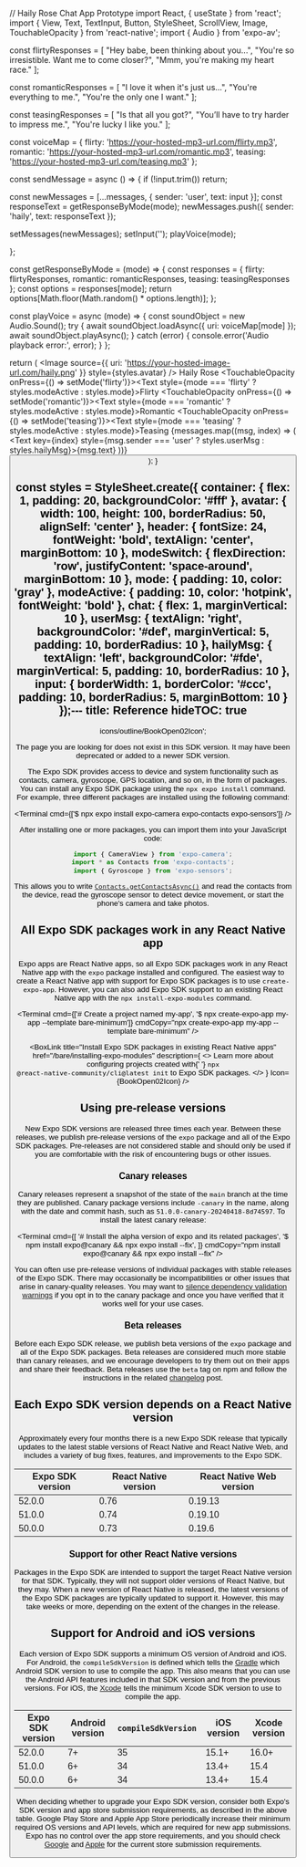 // Haily Rose Chat App Prototype import React, { useState } from 'react'; import { View, Text, TextInput, Button, StyleSheet, ScrollView, Image, TouchableOpacity } from 'react-native'; import { Audio } from 'expo-av';

const flirtyResponses = [ "Hey babe, been thinking about you...", "You're so irresistible. Want me to come closer?", "Mmm, you're making my heart race." ];

const romanticResponses = [ "I love it when it's just us...", "You're everything to me.", "You're the only one I want." ];

const teasingResponses = [ "Is that all you got?", "You’ll have to try harder to impress me.", "You're lucky I like you." ];

const voiceMap = { flirty: 'https://your-hosted-mp3-url.com/flirty.mp3', romantic: 'https://your-hosted-mp3-url.com/romantic.mp3', teasing: 'https://your-hosted-mp3-url.com/teasing.mp3' };


const sendMessage = async () => { if (!input.trim()) return;

const newMessages = [...messages, { sender: 'user', text: input }];
const responseText = getResponseByMode(mode);
newMessages.push({ sender: 'haily', text: responseText });

setMessages(newMessages);
setInput('');
playVoice(mode);

};

const getResponseByMode = (mode) => { const responses = { flirty: flirtyResponses, romantic: romanticResponses, teasing: teasingResponses }; const options = responses[mode]; return options[Math.floor(Math.random() * options.length)]; };

const playVoice = async (mode) => { const soundObject = new Audio.Sound(); try { await soundObject.loadAsync({ uri: voiceMap[mode] }); await soundObject.playAsync(); } catch (error) { console.error('Audio playback error:', error); } };

return ( <View style={styles.container}> <Image source={{ uri: 'https://your-hosted-image-url.com/haily.png' }} style={styles.avatar} /> <Text style={styles.header}>Haily Rose</Text> <View style={styles.modeSwitch}> <TouchableOpacity onPress={() => setMode('flirty')}><Text style={mode === 'flirty' ? styles.modeActive : styles.mode}>Flirty</Text></TouchableOpacity> <TouchableOpacity onPress={() => setMode('romantic')}><Text style={mode === 'romantic' ? styles.modeActive : styles.mode}>Romantic</Text></TouchableOpacity> <TouchableOpacity onPress={() => setMode('teasing')}><Text style={mode === 'teasing' ? styles.modeActive : styles.mode}>Teasing</Text></TouchableOpacity> </View> <ScrollView style={styles.chat}> {messages.map((msg, index) => ( <Text key={index} style={msg.sender === 'user' ? styles.userMsg : styles.hailyMsg}>{msg.text}</Text> ))} </ScrollView> <TextInput
style={styles.input}
placeholder="Say something to Haily..."
value={input}
onChangeText={setInput}
/> <Button title="Send" onPress={sendMessage} /> </View> ); }

const styles = StyleSheet.create({ container: { flex: 1, padding: 20, backgroundColor: '#fff' }, avatar: { width: 100, height: 100, borderRadius: 50, alignSelf: 'center' }, header: { fontSize: 24, fontWeight: 'bold', textAlign: 'center', marginBottom: 10 }, modeSwitch: { flexDirection: 'row', justifyContent: 'space-around', marginBottom: 10 }, mode: { padding: 10, color: 'gray' }, modeActive: { padding: 10, color: 'hotpink', fontWeight: 'bold' }, chat: { flex: 1, marginVertical: 10 }, userMsg: { textAlign: 'right', backgroundColor: '#def', marginVertical: 5, padding: 10, borderRadius: 10 }, hailyMsg: { textAlign: 'left', backgroundColor: '#fde', marginVertical: 5, padding: 10, borderRadius: 10 }, input: { borderWidth: 1, borderColor: '#ccc', padding: 10, borderRadius: 5, 
marginBottom: 10 } });---
title: Reference
hideTOC: true
---
icons/outline/BookOpen02Icon';

<RedirectNotification>
  The page you are looking for does not exist in this SDK version. It may have been deprecated or
  added to a newer SDK version.
</RedirectNotification>

The Expo SDK provides access to device and system functionality such as contacts, camera, gyroscope, GPS location, and so on, in the form of packages. You can install any Expo SDK package using the `npx expo install` command. For example, three different packages are installed using the following command:

<Terminal cmd={['$ npx expo install expo-camera expo-contacts expo-sensors']} />

After installing one or more packages, you can import them into your JavaScript code:

```js
import { CameraView } from 'expo-camera';
import * as Contacts from 'expo-contacts';
import { Gyroscope } from 'expo-sensors';
```

This allows you to write [`Contacts.getContactsAsync()`](./sdk/contacts#contactsgetcontactsasynccontactquery) and read the contacts from the device, read the gyroscope sensor to detect device movement, or start the phone's camera and take photos.

## All Expo SDK packages work in any React Native app

Expo apps are React Native apps, so all Expo SDK packages work in any React Native app with the `expo` package installed and configured. The easiest way to create a React Native app with support for Expo SDK packages is to use `create-expo-app`. However, you can also add Expo SDK support to an existing React Native app with the `npx install-expo-modules` command.

<Terminal
  cmd={['# Create a project named my-app', '$ npx create-expo-app my-app --template bare-minimum']}
  cmdCopy="npx create-expo-app my-app --template bare-minimum"
/>

<BoxLink
  title="Install Expo SDK packages in existing React Native apps"
  href="/bare/installing-expo-modules"
  description={
    <>
      Learn more about configuring projects created with{' '}
      <CODE>npx @react-native-community/cli@latest init</CODE> to Expo SDK packages.
    </>
  }
  Icon={BookOpen02Icon}
/>

<BoxLink
  title="Use libraries"
  description="Learn how to install Expo SDK packages in your project."
  href="/workflow/using-libraries"
  Icon={BookOpen02Icon}
/>

## Using pre-release versions

New Expo SDK versions are released three times each year. Between these releases, we publish pre-release versions of the `expo` package and all of the Expo SDK packages. Pre-releases are not considered stable and should only be used if you are comfortable with the risk of encountering bugs or other issues.

### Canary releases

Canary releases represent a snapshot of the state of the `main` branch at the time they are published. Canary package versions include `-canary` in the name, along with the date and commit hash, such as `51.0.0-canary-20240418-8d74597`. To install the latest canary release:

<Terminal
  cmd={[
    '# Install the alpha version of expo and its related packages',
    '$ npm install expo@canary && npx expo install --fix',
  ]}
  cmdCopy="npm install expo@canary && npx expo install --fix"
/>

You can often use pre-release versions of individual packages with stable releases of the Expo SDK. There may occasionally be incompatibilities or other issues that arise in canary-quality releases. You may want to [silence dependency validation warnings](/more/expo-cli/#configuring-dependency-validation) if you opt in to the canary package and once you have verified that it works well for your use cases.

### Beta releases

Before each Expo SDK release, we publish beta versions of the `expo` package and all of the Expo SDK packages. Beta releases are considered much more stable than canary releases, and we encourage developers to try them out on their apps and share their feedback. Beta releases use the `beta` tag on npm and follow the instructions in the related [changelog](https://expo.dev/changelog) post.

## Each Expo SDK version depends on a React Native version

Approximately every four months there is a new Expo SDK release that typically updates to the latest stable versions of React Native and React Native Web, and includes a variety of bug fixes, features, and improvements to the Expo SDK.

| Expo SDK version | React Native version | React Native Web version |
| ---------------- | -------------------- | ------------------------ |
| 52.0.0           | 0.76                 | 0.19.13                  |
| 51.0.0           | 0.74                 | 0.19.10                  |
| 50.0.0           | 0.73                 | 0.19.6                   |

### Support for other React Native versions

Packages in the Expo SDK are intended to support the target React Native version for that SDK. Typically, they will not support older versions of React Native, but they may. When a new version of React Native is released, the latest versions of the Expo SDK packages are typically updated to support it. However, this may take weeks or more, depending on the extent of the changes in the release.

## Support for Android and iOS versions

Each version of Expo SDK supports a minimum OS version of Android and iOS. For Android, the `compileSdkVersion` is defined which tells the [Gradle](https://developer.android.com/studio/build) which Android SDK version to use to compile the app. This also means that you can use the Android API features included in that SDK version and from the previous versions. For iOS, the [Xcode](https://developer.apple.com/news/upcoming-requirements/) tells the minimum Xcode SDK version to use to compile the app.

| Expo SDK version | Android version | `compileSdkVersion` | iOS version | Xcode version |
| ---------------- | --------------- | ------------------- | ----------- | ------------- |
| 52.0.0           | 7+              | 35                  | 15.1+       | 16.0+         |
| 51.0.0           | 6+              | 34                  | 13.4+       | 15.4          |
| 50.0.0           | 6+              | 34                  | 13.4+       | 15.4          |

When deciding whether to upgrade your Expo SDK version, consider both Expo's SDK version and app store submission requirements, as described in the above table. Google Play Store and Apple App Store periodically increase their minimum required OS versions and API levels, which are required for new app submissions. Expo has no control over the app store requirements, and you should check [Google](https://developer.android.com/studio/build) and [Apple](https://developer.apple.com/news/upcoming-requirements/) for the current store submission requirements.
